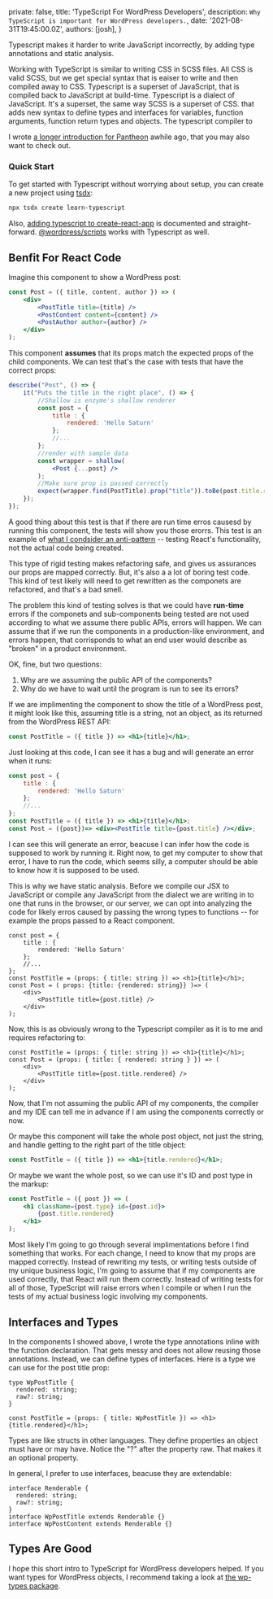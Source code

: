 
  private: false,
  title: 'TypeScript For WordPress Developers',
  description: `Why TypeScript is important for WordPress developers.`,
  date: '2021-08-31T19:45:00.0Z',
  authors: [josh],
}


Typescript makes it harder to write JavaScript incorrectly, by adding type annotations and static analysis.

Working with TypeScript is similar to writing CSS in SCSS files. All CSS is valid SCSS, but we get special syntax that is eaiser to write and then compiled away to CSS. Typescript is a superset of JavaScript, that is compiled back to JavaScript at build-time.
Typescript is a dialect of JavaScript. It's a superset, the same way SCSS is a superset of CSS.
that adds new syntax to define types and interfaces for variables, function arguments, function return types and objects. The typescript compiler to

I wrote [a longer introduction for Pantheon](https://pantheon.io/blog/typescript-wordpress-basicsj) awhile ago, that you may also want to check out.
### Quick Start

To get started with Typescript without worrying about setup, you can create a new project using [tsdx](https://github.com/jaredpalmer/tsdx):

```bash
npx tsdx create learn-typescript
```

Also, [adding typescript to create-react-app](https://create-react-app.dev/docs/adding-typescript/) is documented and straight-forward. [@wordpress/scripts](https://www.npmjs.com/package/@wordpress/scripts) works with Typescript as well.


## Benfit For React Code

Imagine this component to show a WordPress post:

```jsx
const Post = ({ title, content, author }) => (
	<div>
		<PostTitle title={title} />
		<PostContent content={content} />
		<PostAuthor author={author} />
	</div>
);
```

This component **assumes** that its props match the expected props of the child components. We can test that's the case with tests that have the correct props:

```jsx
describe("Post", () => {
	it("Puts the title in the right place", () => {
        //Shallow is enzyme's shallow renderer
        const post = {
            title : {
                rendered: 'Hello Saturn'
            };
            //...
        };
        //render with sample data
		const wrapper = shallow(
			<Post {...post} />
		);
        //Make sure prop is passed correctly
		expect(wrapper.find(PostTitle).prop("title")).toBe(post.title.rendered);
	});
});
```

A good thing about this test is that if there are run time erros causesd by running this component, the tests will show you those erorrs. This test is an example of [what I condsider an anti-pattern](https://react-wordpress-testing.joshpress.net/testing-react-apps/3-unit-testing-react) -- testing React's functionality, not the actual code being created.

This type of rigid testing makes refactoring safe, and gives us assurances our props are mapped correctly. But, it's also a a lot of boring test code. This kind of test likely will need to get rewritten as the componets are refactored, and that's a bad smell.

The problem this kind of testing solves is that we could have **run-time** errors if the componets and sub-components being tested are not used according to what we assume there public APIs, errors will happen. We can assume that if we run the components in a production-like environment, and errors happen, that corrisponds to what an end user would describe as "broken" in a product environment.

OK, fine, but two questions:

1. Why are we assuming the public API of the components?
2. Why do we have to wait until the program is run to see its errors?

If we are implimenting the component to show the title of a WordPress post, it might look like this, assuming title is a string, not an object, as its returned from the WordPress REST API:

```jsx
const PostTitle = ({ title }) => <h1>{title}</h1>;
```

Just looking at this code, I can see it has a bug and will generate an error when it runs:

```jsx
const post = {
    title : {
        rendered: 'Hello Saturn'
    };
    //...
};
const PostTitle = ({ title }) => <h1>{title}</h1>;
const Post = ({post})=> <div><PostTitle title={post.title} /></div>;
```

I can see this will generate an error, beacuse I can infer how the code is supposed to work by running it. Right now, to get my computer to show that error, I have to run the code, which seems silly, a computer should be able to know how it is supposed to be used.

This is why we have static analysis. Before we compile our JSX to JavaScript or compile any JavaScript from the dialect we are writing in to one that runs in the browser, or our server, we can opt into analyzing the code for likely erros caused by passing the wrong types to functions -- for example the props passed to a React component.

```tsx
const post = {
    title : {
        rendered: 'Hello Saturn'
    };
    //...
};
const PostTitle = (props: { title: string }) => <h1>{title}</h1>;
const Post = ( props: {title: {rendered: string}} )=> (
    <div>
        <PostTitle title={post.title} />
    </div>
);
```

Now, this is as obviously wrong to the Typescript compiler as it is to me and requires refactoring to:

```tsx
const PostTitle = (props: { title: string }) => <h1>{title}</h1>;
const Post = (props: { title: { rendered: string } }) => (
	<div>
		<PostTitle title={post.title.rendered} />
	</div>
);
```

Now, that I'm not assuming the public API of my components, the compiler and my IDE can tell me in advance if I am using the components correctly or now.

Or maybe this component will take the whole post object, not just the string, and handle getting to the right part of the title object:

```jsx
const PostTitle = ({ title }) => <h1>{title.rendered}</h1>;
```

Or maybe we want the whole post, so we can use it's ID and post type in the markup:

```jsx
const PostTitle = ({ post }) => (
	<h1 className={post.type} id={post.id}>
		{post.title.rendered}
	</h1>
);
```

Most likely I'm going to go through several implimentations before I find something that works. For each change, I need to know that my props are mapped correctly. Instead of rewriting my tests, or writing tests outside of my unique business logic, I'm going to assume that if my components are used correctly, that React will run them correctly. Instead of writing tests for all of those, TypeScript will raise errors when I compile or when I run the tests of my actual business logic involving my components.


## Interfaces and Types

In the components I showed above, I wrote the type annotations inline with the function declaration. That gets messy and does not allow reusing those annotations. Instead, we can define types of interfaces. Here is a type we can use for the post title prop:

```tsx
type WpPostTitle {
  rendered: string;
  raw?: string;
}

const PostTitle = (props: { title: WpPostTitle }) => <h1>{title.rendered}</h1>;

```

Types are like structs in other languages. They define properties an object must have or may have. Notice the "?" after the property raw. That makes it an optional property.


In general, I prefer to use interfaces, beacuse they are extendable:

```tsx
interface Renderable {
  rendered: string;
  raw?: string;
}
interface WpPostTitle extends Renderable {}
interface WpPostContent extends Renderable {}
```

## Types Are Good

I hope this short intro to TypeScript for WordPress developers helped. If you want types for WordPress objects, I recommend taking a look at [the wp-types package](https://github.com/johnbillion/wp-json-schemas/tree/trunk/packages/wp-types).
